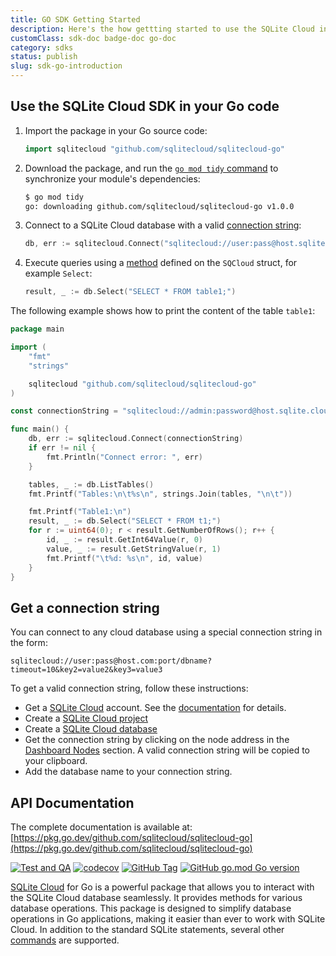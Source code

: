 ```yaml
---
title: GO SDK Getting Started
description: Here's the how gettting started to use the SQLite Cloud in your Go code.
customClass: sdk-doc badge-doc go-doc
category: sdks
status: publish
slug: sdk-go-introduction
---
```


## Use the SQLite Cloud SDK in your Go code  

1. Import the package in your Go source code:

    ```go
    import sqlitecloud "github.com/sqlitecloud/sqlitecloud-go"
    ```

2. Download the package, and run the [`go mod tidy` command](https://go.dev/ref/mod#go-mod-tidy) to synchronize your module's dependencies:

    ```bash
    $ go mod tidy 
    go: downloading github.com/sqlitecloud/sqlitecloud-go v1.0.0
    ```

3. Connect to a SQLite Cloud database with a valid [connection string](#get-a-connection-string):

    ```go
    db, err := sqlitecloud.Connect("sqlitecloud://user:pass@host.sqlite.cloud:port/dbname")
    ```

4. Execute queries using a [method](#api-documentation) defined on the `SQCloud` struct, for example `Select`:

    ```go
    result, _ := db.Select("SELECT * FROM table1;")
    ```

The following example shows how to print the content of the table `table1`:

```go
package main

import (
    "fmt"
    "strings"

    sqlitecloud "github.com/sqlitecloud/sqlitecloud-go"
)

const connectionString = "sqlitecloud://admin:password@host.sqlite.cloud:8860/dbname.sqlite"

func main() {
    db, err := sqlitecloud.Connect(connectionString)
    if err != nil {
        fmt.Println("Connect error: ", err)
    }

    tables, _ := db.ListTables()
    fmt.Printf("Tables:\n\t%s\n", strings.Join(tables, "\n\t"))

    fmt.Printf("Table1:\n")
    result, _ := db.Select("SELECT * FROM t1;")
    for r := uint64(0); r < result.GetNumberOfRows(); r++ {
        id, _ := result.GetInt64Value(r, 0)
        value, _ := result.GetStringValue(r, 1)
        fmt.Printf("\t%d: %s\n", id, value)
    }
}
```

## Get a connection string

You can connect to any cloud database using a special connection string in the form:

```
sqlitecloud://user:pass@host.com:port/dbname?timeout=10&key2=value2&key3=value3
```

To get a valid connection string, follow these instructions:

- Get a [SQLite Cloud](https://sqlitecloud.io/) account. See the [documentation](https://docs.sqlitecloud.io/docs/introduction/login) for details.
- Create a [SQLite Cloud project](https://docs.sqlitecloud.io/docs/introduction/projects)
- Create a [SQLite Cloud database](https://docs.sqlitecloud.io/docs/introduction/databases)
- Get the connection string by clicking on the node address in the [Dashboard Nodes](https://docs.sqlitecloud.io/docs/introduction/nodes) section. A valid connection string will be copied to your clipboard.
- Add the database name to your connection string.

## API Documentation

The complete documentation is available at: [https://pkg.go.dev/github.com/sqlitecloud/sqlitecloud-go](https://pkg.go.dev/github.com/sqlitecloud/sqlitecloud-go)

[![Test and QA](https://github.com/sqlitecloud/sqlitecloud-go/actions/workflows/testing.yaml/badge.svg?branch=main)](https://github.com/sqlitecloud/sqlitecloud-go/actions/workflows/testing.yaml)
[![codecov](https://codecov.io/gh/sqlitecloud/sqlitecloud-go/graph/badge.svg?token=5MAG3G4X01)](https://codecov.io/gh/sqlitecloud/sqlitecloud-go)
[![GitHub Tag](https://img.shields.io/github/v/tag/sqlitecloud/sqlitecloud-go?label=version&link=https%3A%2F%2Fpkg.go.dev%2Fgithub.com%2Fsqlitecloud%2Fsqlitecloud-go)](https://pkg.go.dev/github.com/sqlitecloud/sqlitecloud-go)
[![GitHub go.mod Go version](https://img.shields.io/github/go-mod/go-version/sqlitecloud/sqlitecloud-go?link=https%3A%2F%2Fpkg.go.dev%2Fgithub.com%2Fsqlitecloud%2Fsqlitecloud-go)](https://pkg.go.dev/github.com/sqlitecloud/sqlitecloud-go)

[SQLite Cloud](https://sqlitecloud.io) for Go is a powerful package that allows you to interact with the SQLite Cloud database seamlessly. It provides methods for various database operations. This package is designed to simplify database operations in Go applications, making it easier than ever to work with SQLite Cloud. In addition to the standard SQLite statements, several other [commands](https://docs.sqlitecloud.io/docs/commands) are supported.


